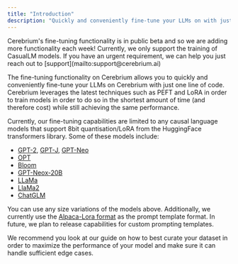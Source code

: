 ```yaml
---
title: "Introduction"
description: "Quickly and conveniently fine-tune your LLMs on with just one line of code!"
---
```


<Note>
  Cerebrium's fine-tuning functionality is in public beta and so we are adding
  more functionality each week! Currently, we only support the training of
  CasualLM models. If you have an urgent requirement, we can help you just reach
  out to [support](mailto:support@cerebrium.ai)
</Note>

The fine-tuning functionality on Cerebrium allows you to quickly and conveniently fine-tune your LLMs on Cerebrium with just one line of code. Cerebrium leverages
the latest techniques such as PEFT and LoRA in order to train models in order to do so in the shortest amount of time (and therefore cost) while still achieving the
same performance.

Currently, our fine-tuning capabilities are limited to any causal language models that support 8bit quantisation/LoRA from the HuggingFace transformers library. Some of these models include:

- [GPT-2](https://huggingface.co/gpt2), [GPT-J](https://huggingface.co/EleutherAI/gpt-j-6b), [GPT-Neo](https://huggingface.co/EleutherAI/gpt-neo-2.7B)
- [OPT](https://huggingface.co/facebook/opt-1.3b)
- [Bloom](https://huggingface.co/bigscience/bloom-560m)
- [GPT-Neox-20B](https://huggingface.co/EleutherAI/gpt-neox-20b)
- [LLaMa](https://huggingface.co/decapoda-research/llama-7b-hf)
- [LlaMa2](https://huggingface.co/meta-llama/Llama-2-7b-hf)
- [ChatGLM](https://huggingface.co/THUDM/chatglm2-6b)

You can use any size variations of the models above. Additionally, we currently use the [Alpaca-Lora format](https://github.com/TianyiPeng/alpaca-lora/tree/main/templates) as the prompt template format. In future,
we plan to release capabilities for custom prompting templates.

We recommend you look at our guide on how to best curate your dataset in order to maximize the performance of your model and make sure it can handle sufficient edge cases.
